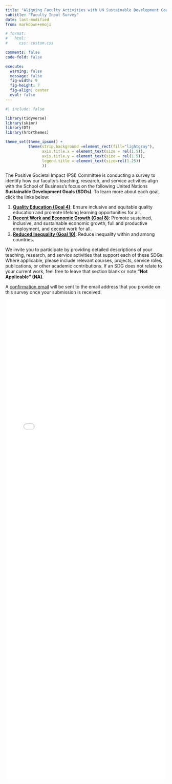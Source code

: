 ```yaml
---
title: "Aligning Faculty Activities with UN Sustainable Development Goals"
subtitle: "Faculty Input Survey"
date: last-modified
from: markdown+emoji

# format:
#   html:
#     css: custom.css

comments: false
code-fold: false

execute: 
  warning: false
  message: false
  fig-width: 9
  fig-height: 7
  fig-align: center
  eval: false
---
```

```r
#| include: false

library(tidyverse)
library(skimr)
library(DT)
library(hrbrthemes)

theme_set(theme_ipsum() +
          theme(strip.background =element_rect(fill="lightgray"),
                axis.title.x = element_text(size = rel(1.5)),
                axis.title.y = element_text(size = rel(1.5)),
                legend.title = element_text(size=rel(1.25))
                ))
```

The Positive Societal Impact (PSI) Committee is conducting a survey to identify how our faculty's teaching, research, and service activities align with the School of Business's focus on the following United Nations **Sustainable Development Goals (SDGs)**. To learn more about each goal, click the links below:

1. [**Quality Education (Goal 4)**](https://www.globalgoals.org/goals/4-quality-education/): Ensure inclusive and equitable quality education and promote lifelong learning opportunities for all.
2. [**Decent Work and Economic Growth (Goal 8)**](https://www.globalgoals.org/goals/8-decent-work-and-economic-growth/): Promote sustained, inclusive, and sustainable economic growth, full and productive employment, and decent work for all.
3. [**Reduced Inequality (Goal 10)**](https://www.globalgoals.org/goals/10-reduced-inequalities/): Reduce inequality within and among countries.

We invite you to participate by providing detailed descriptions of your teaching, research, and service activities that support each of these SDGs. Where applicable, please include relevant courses, projects, service roles, publications, or other academic contributions. If an SDG does not relate to your current work, feel free to leave that section blank or note **"Not Applicable" (NA)**.

A <u>confirmation email</u> will be sent to the email address that you provide on this survey once your submission is received.

```{=html}
<iframe id="contentFrame" width="100%" height="1500px" frameborder="no" 
  src="psi-un-goals-survey-revised.html" style="overflow: hidden;">
</iframe>
```